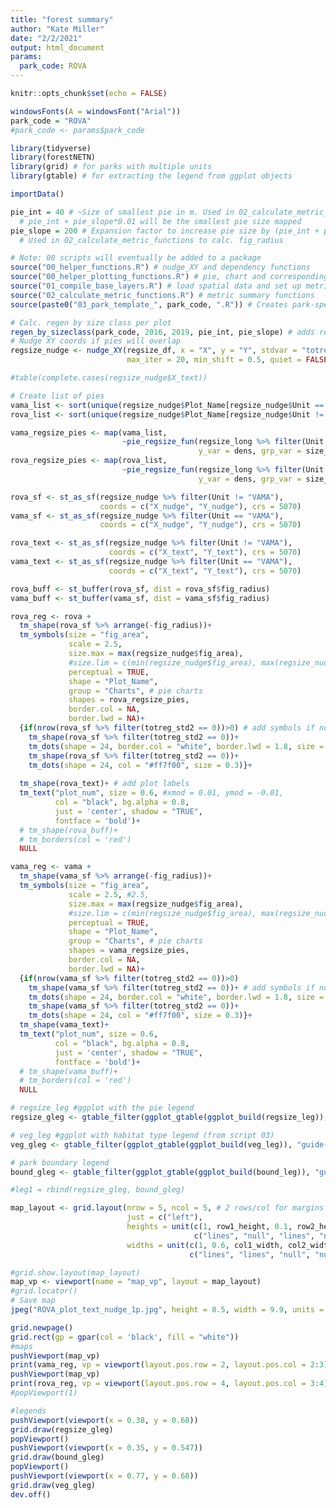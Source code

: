 ```yaml
---
title: "forest summary"
author: "Kate Miller"
date: "2/2/2021"
output: html_document
params: 
  park_code: ROVA
---
```


```r
knitr::opts_chunk$set(echo = FALSE)
```

```r
windowsFonts(A = windowsFont("Arial"))
park_code = "ROVA"
#park_code <- params$park_code

library(tidyverse)
library(forestNETN)
library(grid) # for parks with multiple units
library(gtable) # for extracting the legend from ggplot objects

importData()

pie_int = 40 # ~Size of smallest pie in m. Used in 02_calculate_metric_functions to calc. fig_radius
  # pie_int + pie_slope*0.01 will be the smallest pie size mapped
pie_slope = 200 # Expansion factor to increase pie size by (pie_int + pie_slope(std_var)). 
  # Used in 02_calculate_metric_functions to calc. fig_radius

# Note: 00 scripts will eventually be added to a package
source("00_helper_functions.R") # nudge_XY and dependency functions
source("00_helper_plotting_functions.R") # pie, chart and corresponding legend functions
source("01_compile_base_layers.R") # load spatial data and set up metric-level templates/legends
source("02_calculate_metric_functions.R") # metric summary functions
source(paste0("03_park_template_", park_code, ".R")) # Creates park-specific base maps and scales_tbl

```

```r
# Calc. regen by size class per plot
regen_by_sizeclass(park_code, 2016, 2019, pie_int, pie_slope) # adds regsize_df & regsize_long to GE
# Nudge XY coords if pies will overlap
regsize_nudge <- nudge_XY(regsize_df, x = "X", y = "Y", stdvar = "totreg_std2", 
                          max_iter = 20, min_shift = 0.5, quiet = FALSE) 

#table(complete.cases(regsize_nudge$X_text))

```

```r
# Create list of pies
vama_list <- sort(unique(regsize_nudge$Plot_Name[regsize_nudge$Unit == "VAMA"]))
rova_list <- sort(unique(regsize_nudge$Plot_Name[regsize_nudge$Unit != "VAMA"]))

vama_regsize_pies <- map(vama_list, 
                         ~pie_regsize_fun(regsize_long %>% filter(Unit == "VAMA"), .x,
                                          y_var = dens, grp_var = size_class, std_var = "totreg_std2"))
rova_regsize_pies <- map(rova_list, 
                         ~pie_regsize_fun(regsize_long %>% filter(Unit != "VAMA"), .x,
                                          y_var = dens, grp_var = size_class, std_var = "totreg_std2"))

```

```r
rova_sf <- st_as_sf(regsize_nudge %>% filter(Unit != "VAMA"), 
                    coords = c("X_nudge", "Y_nudge"), crs = 5070) 
vama_sf <- st_as_sf(regsize_nudge %>% filter(Unit == "VAMA"), 
                    coords = c("X_nudge", "Y_nudge"), crs = 5070)

rova_text <- st_as_sf(regsize_nudge %>% filter(Unit != "VAMA"), 
                      coords = c("X_text", "Y_text"), crs = 5070)
vama_text <- st_as_sf(regsize_nudge %>% filter(Unit == "VAMA"),
                      coords = c("X_text", "Y_text"), crs = 5070)

rova_buff <- st_buffer(rova_sf, dist = rova_sf$fig_radius)
vama_buff <- st_buffer(vama_sf, dist = vama_sf$fig_radius)

rova_reg <- rova +  
  tm_shape(rova_sf %>% arrange(-fig_radius))+
  tm_symbols(size = "fig_area",
             scale = 2.5,
             size.max = max(regsize_nudge$fig_area),
             #size.lim = c(min(regsize_nudge$fig_area), max(regsize_nudge$fig_area)), 
             perceptual = TRUE,
             shape = "Plot_Name", 
             group = "Charts", # pie charts
             shapes = rova_regsize_pies,
             border.col = NA, 
             border.lwd = NA)+
  {if(nrow(rova_sf %>% filter(totreg_std2 == 0))>0) # add symbols if no regen
    tm_shape(rova_sf %>% filter(totreg_std2 == 0))+
    tm_dots(shape = 24, border.col = "white", border.lwd = 1.8, size = 0.4)+
    tm_shape(rova_sf %>% filter(totreg_std2 == 0))+
    tm_dots(shape = 24, col = "#ff7f00", size = 0.3)}+
  
  tm_shape(rova_text)+ # add plot labels
  tm_text("plot_num", size = 0.6, #xmod = 0.01, ymod = -0.01,
          col = "black", bg.alpha = 0.8,
          just = 'center', shadow = "TRUE",
          fontface = 'bold')+
  # tm_shape(rova_buff)+
  # tm_borders(col = 'red')
  NULL

vama_reg <- vama +  
  tm_shape(vama_sf %>% arrange(-fig_radius))+
  tm_symbols(size = "fig_area",
             scale = 2.5, #2.5,
             size.max = max(regsize_nudge$fig_area),
             #size.lim = c(min(regsize_nudge$fig_area), max(regsize_nudge$fig_area)), #diam
             perceptual = TRUE,
             shape = "Plot_Name", 
             group = "Charts", # pie charts
             shapes = vama_regsize_pies,
             border.col = NA, 
             border.lwd = NA)+
  {if(nrow(vama_sf %>% filter(totreg_std2 == 0))>0)
    tm_shape(vama_sf %>% filter(totreg_std2 == 0))+ # add symbols if no regen
    tm_dots(shape = 24, border.col = "white", border.lwd = 1.8, size = 0.4)+
    tm_shape(vama_sf %>% filter(totreg_std2 == 0))+
    tm_dots(shape = 24, col = "#ff7f00", size = 0.3)}+
  tm_shape(vama_text)+
  tm_text("plot_num", size = 0.6, 
          col = "black", bg.alpha = 0.8,
          just = 'center', shadow = "TRUE",
          fontface = 'bold')+
  # tm_shape(vama_buff)+
  # tm_borders(col = 'red')
  NULL

# regsize_leg #ggplot with the pie legend
regsize_gleg <- gtable_filter(ggplot_gtable(ggplot_build(regsize_leg)), "guide-box")

# veg_leg #ggplot with habitat type legend (from script 03)
veg_gleg <- gtable_filter(ggplot_gtable(ggplot_build(veg_leg)), "guide-box")

# park boundary legend
bound_gleg <- gtable_filter(ggplot_gtable(ggplot_build(bound_leg)), "guide-box")

#leg1 = rbind(regsize_gleg, bound_gleg)

map_layout <- grid.layout(nrow = 5, ncol = 5, # 2 rows/col for margins
                          just = c("left"),
                          heights = unit(c(1, row1_height, 0.1, row2_height, 1), # adding 1 line margins
                                         c("lines", "null", "lines", "null", "lines")),
                          widths = unit(c(1, 0.6, col1_width, col2_width, 1),
                                        c("lines", "lines", "null", "null", "lines")))

#grid.show.layout(map_layout)
map_vp <- viewport(name = "map_vp", layout = map_layout)
#grid.locator()
# Save map
jpeg("ROVA_plot_text_nudge_1p.jpg", height = 8.5, width = 9.9, units = "in", res = 600)

grid.newpage()
grid.rect(gp = gpar(col = 'black', fill = "white"))
#maps
pushViewport(map_vp)
print(vama_reg, vp = viewport(layout.pos.row = 2, layout.pos.col = 2:3))
pushViewport(map_vp)
print(rova_reg, vp = viewport(layout.pos.row = 4, layout.pos.col = 3:4))
#popViewport(1)

#legends
pushViewport(viewport(x = 0.38, y = 0.68))
grid.draw(regsize_gleg)
popViewport()
pushViewport(viewport(x = 0.35, y = 0.547))
grid.draw(bound_gleg)
popViewport()
pushViewport(viewport(x = 0.77, y = 0.68))
grid.draw(veg_gleg)
dev.off()

```


